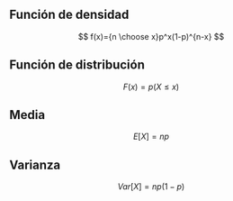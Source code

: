 ## Función de densidad

$$
f(x)={n \choose x}p^x(1-p)^{n-x}
$$


## Función de distribución

$$
F(x) = p(X \leq x)
$$

## Media

$$
E[X]=np
$$

## Varianza

$$
Var[X] = np(1-p)
$$
